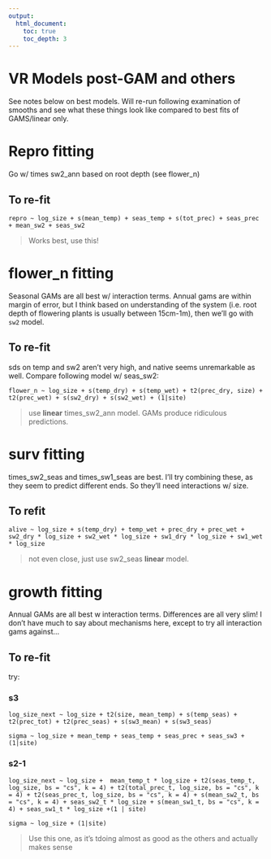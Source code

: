 ```yaml
---
output: 
  html_document:
    toc: true
    toc_depth: 3
--- 
```


# VR Models post-GAM and others

See notes below on best models. Will re-run following examination of smooths and see what these things look like compared to best fits of GAMS/linear only. 

# Repro fitting

Go w/ times sw2_ann based on root depth (see flower_n)

## To re-fit

`repro ~ log_size + s(mean_temp) + seas_temp + s(tot_prec) + seas_prec + mean_sw2 + seas_sw2`

> Works best, use this!

# flower_n fitting

Seasonal GAMs are all best w/ interaction terms. Annual gams are within margin of error, but I think based on understanding of the system (i.e. root depth of flowering plants is usually between 15cm-1m), then we'll go with `sw2` model. 

## To re-fit

sds on temp and sw2 aren't very high, and native seems unremarkable as well. Compare following model w/ seas_sw2:

`flower_n ~ log_size + s(temp_dry) + s(temp_wet) + t2(prec_dry, size) + t2(prec_wet) + s(sw2_dry) + s(sw2_wet) + (1|site)`

>  use **linear** times_sw2_ann model. GAMs produce ridiculous predictions.

# surv fitting

times_sw2_seas and times_sw1_seas are best. I'll try combining these, as they seem to predict different ends. So they'll need interactions w/ size.

## To refit

`alive ~ log_size + s(temp_dry) + temp_wet + prec_dry + prec_wet + sw2_dry * log_size + sw2_wet * log_size + sw1_dry * log_size + sw1_wet * log_size`

> not even close, just use sw2_seas **linear** model.

# growth fitting

Annual GAMs are all best w interaction terms. Differences are all very slim! I don't have much to say about mechanisms here, except to try all interaction gams against...

## To re-fit

try:

### s3 

`log_size_next ~ log_size + t2(size, mean_temp) + s(temp_seas) + t2(prec_tot) + t2(prec_seas) + s(sw3_mean) + s(sw3_seas)`

`sigma ~ log_size + mean_temp + seas_temp + seas_prec + seas_sw3 + (1|site)`

### s2-1

`log_size_next ~ log_size +  mean_temp_t * log_size + t2(seas_temp_t, log_size, bs = "cs", k = 4) + t2(total_prec_t, log_size, bs = "cs", k = 4) + t2(seas_prec_t, log_size, bs = "cs", k = 4) + s(mean_sw2_t, bs = "cs", k = 4) + seas_sw2_t * log_size + s(mean_sw1_t, bs = "cs", k = 4) + seas_sw1_t * log_size +(1 | site)`

`sigma ~ log_size + (1|site)`

> Use this one, as it's tdoing almost as good as the others and actually makes sense

